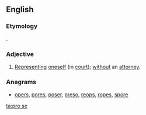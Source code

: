 ==English==

===Etymology===
{{etyl|la|en}} {{term|pro|lang=la}} {{term|se}}.

===Adjective===
{{en-adj|-}}

# {{context|legal|lang=en}} [[represent|Representing]] [[oneself]] (in [[court]]); [[without]] an [[attorney]].

===Anagrams===
* [[opers#English|opers]], [[pores#English|pores]], [[poser#English|poser]], [[preso#English|preso]], [[reops#English|reops]], [[ropes#English|ropes]], [[spore#English|spore]]

[[ta:pro se]]
